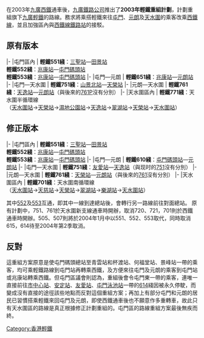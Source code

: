 {{unreferenced|time=2018-10-29T17:53:45+00:00}}
在2003年[[九廣西鐵|九廣西鐵]]通車後，[[九廣鐵路公司|九廣鐵路公司]]推出了'''2003年輕鐵重組計劃'''，計劃重組旗下[[九廣輕鐵|九廣輕鐵]]的路線。務求將乘搭輕鐵來往[[屯門|屯門]]、[[元朗|元朗]]及[[天水圍|天水圍]]的乘客改乘[[西鐵線|西鐵線]]，並且加強區內與[[西鐵線|西鐵線]][[鐵路站|鐵路站]]的接駁。 

==原有版本==
{{start box}}
|-
|屯門區內
|
'''輕鐵551綫'''：[[三聖站|三聖站]]—[[田景站|田景站]]<br>
'''輕鐵552綫'''：[[兆康站_(輕鐵)|兆康站]]—[[屯門碼頭站|屯門碼頭站]]<br>
'''輕鐵553綫'''：[[兆康站_(輕鐵)|兆康站]]—[[屯門碼頭站|屯門碼頭站]]
|-
|屯門—元朗
|
'''輕鐵651綫'''：[[兆康站_(輕鐵)|兆康站]]—[[元朗站_(輕鐵)|元朗站]]
|-
|屯門—天水圍
|
'''輕鐵751綫'''：[[山景北站|山景北站]]—[[天榮站|天榮站]]
|-
|元朗—天水圍
|
'''輕鐵761綫'''：[[天逸站|天逸站]]—[[元朗站_(輕鐵)|元朗站]]（與後來的[[香港輕鐵761P綫|761P]]沒有分別）
|-
|天水圍區內
|
'''輕鐵771綫'''：天水圍半循環線<br>
（[[天水圍站_(輕鐵)|天水圍站]]→[[天榮站|天榮站]]→[[濕地公園站_(香港)|濕地公園站]]→[[天逸站|天逸站]]→[[翠湖站|翠湖站]]→[[天榮站|天榮站]]→[[天水圍站_(輕鐵)|天水圍站]]）
{{end box}}

==修正版本==
{{start box}}
|-
|屯門區內
|
'''輕鐵551綫'''：[[三聖站|三聖站]]—[[田景站|田景站]]<br>
'''輕鐵552綫'''：[[兆康站_(輕鐵)|兆康站]]—[[屯門碼頭站|屯門碼頭站]]<br>
'''輕鐵553綫'''：[[兆康站_(輕鐵)|兆康站]]—[[屯門碼頭站|屯門碼頭站]]
|-
|屯門—元朗
|
'''輕鐵610綫'''：[[屯門碼頭站|屯門碼頭站]]—[[元朗站_(輕鐵)|元朗站]]
|-
|屯門—天水圍
|
'''輕鐵751綫'''：[[友愛站|友愛站]]—[[天逸站|天逸站]]（與现时的[[香港輕鐵751綫|751]]沒有分別）
|-
|元朗—天水圍
|
'''輕鐵761綫'''：[[天榮站|天榮站]]—[[元朗站_(輕鐵)|元朗站]]（與後來的[[香港輕鐵761綫|761]]沒有分別）
|-
|天水圍區內
|
'''輕鐵701綫'''：天水圍南循環線<br>
（[[天水圍站_(輕鐵)|天水圍站]]→[[天慈站|天慈站]]→[[天榮站|天榮站]]→[[翠湖站|翠湖站]]→[[樂湖站|樂湖站]]→[[天水圍站_(輕鐵)|天水圍站]]）
{{end box}}

其中[[香港輕鐵552綫|552]]及[[香港輕鐵553綫|553]]互通，即其中一線到達總站後，會轉行另一路線前往對面總站。
原有計劃中，751、761於天水圍新支線通車時開辦，取消720、721，701則於西鐵通車時開辦。505、507則將於2004年1月中以551、552、553取代，同時取消615，614待至2004年第2季取消。

==反對==
這重組方案原意是使屯門碼頭總站至青雲站和杯渡站、何福堂站、景峰站一帶的乘客，均可乘輕鐵路線到屯門站再轉乘西鐵，及方便來往屯門及元朗的乘客到屯門站或兆康站轉乘西鐵。但屯門區議會則認為，重組後會令屯門東一帶的乘客，連唯一直接前往[[市中心站_(香港)|市中心站]]、[[安定站_(香港)|安定站]]、[[友愛站|友愛站]]、[[屯門泳池站|屯門泳池站]]一帶的[[香港輕鐵614綫|614]]綫因被永久停駛，而變成沒有直接的途徑該些地點而反對這個重組方案；再加上有部分屯門和元朗的居民已習慣搭乘輕鐵來回屯門及元朗，即使西鐵通車後也不願意作多重轉車，故此只有天水圍區的路線是真正根據修正計劃重組的。屯門區的路線重組方案最後無疾而終。

[[Category:香港輕鐵|Category:香港輕鐵]]